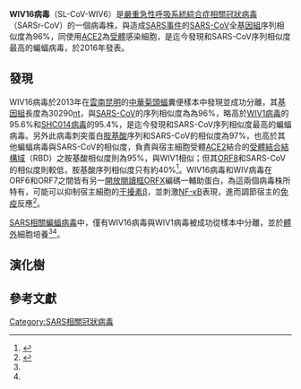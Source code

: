 {{noteTA
|1=zh-cn:严重急性呼吸道综合征; zh-hk:嚴重急性呼吸系統綜合症; zh-tw:嚴重急性呼吸道症候群;
|2=zh-cn:综合征; zh-hk:綜合症; zh-tw:症候群;
}}
{{Virusbox
| image = 
| image_alt = 
| image_caption = 
| parent         = Sarbecovirus 
| species        = SARSr-CoV
| strain         = SL-CoV WIV16
| authority = 
| subdivision_ranks = 
| subdivision = 
}}

'''WIV16病毒'''（SL-CoV-WIV6）是[[嚴重急性呼吸系統綜合症相關冠狀病毒|嚴重急性呼吸系統綜合症相關冠狀病毒]]（SARSr-CoV）的一個病毒株，與造成[[SARS事件|SARS事件]]的[[SARS-CoV|SARS-CoV]]全[[基因組|基因組]]序列相似度為96%，同使用[[ACE2|ACE2]]為[[受體|受體]]感染細胞，是迄今發現和SARS-CoV序列相似度最高的蝙蝠病毒，於2016年發表。

==發現==
WIV16病毒於2013年在[[雲南|雲南]][[昆明|昆明]]的[[中華菊頭蝠|中華菊頭蝠]]糞便樣本中發現並成功分離，其[[基因組|基因組]]長度為30290[[核鹼基|nt]]，與[[SARS-CoV|SARS-CoV]]的序列相似度為為96%，略高於[[WIV1病毒|WIV1病毒]]的95.6%和[[SHC014病毒|SHC014病毒]]的95.4%，是迄今發現和SARS-CoV序列相似度最高的蝙蝠病毒。另外此病毒刺突蛋白[[胺基酸|胺基酸]]序列和SARS-CoV的相似度為97%，也高於其他蝙蝠病毒與SARS-CoV的相似度，負責與宿主細胞受體[[ACE2|ACE2]]結合的[[受體結合結構域|受體結合結構域]]（RBD）之胺基酸相似度則為95%，與WIV1相似；但其[[SARS病毒的ORF8|ORF8]]和SARS-CoV的相似度則較低，胺基酸序列相似度只有約40%<ref name="pmid26719272">{{cite journal | author=Yang XL, Hu B, Wang B, Wang MN, Zhang Q, Zhang W | display-authors=etal | title=Isolation and Characterization of a Novel Bat Coronavirus Closely Related to the Direct Progenitor of Severe Acute Respiratory Syndrome Coronavirus. | journal=J Virol | year=2016 | volume=90 | issue=6 | pages=3253-6 | pmid=26719272 | doi=10.1128/JVI.02582-15 | pmc=4810638 | url=https://www.ncbi.nlm.nih.gov/entrez/eutils/elink.fcgi?dbfrom=pubmed&tool=sumsearch.org/cite&retmode=ref&cmd=prlinks&id=26719272 | access-date=2022-05-18 | archive-date=2021-07-09 | archive-url=https://web.archive.org/web/20210709094528/https://misuse.ncbi.nlm.nih.gov/error/abuse.shtml?dbfrom=pubmed&tool=sumsearch.org%2Fcite&retmode=ref&cmd=prlinks&id=26719272 }}</ref>。WIV16病毒和WIV病毒在ORF6和ORF7之間皆有另一[[開放閱讀框|開放閱讀框]]ORFX編碼一輔助蛋白，為這兩個病毒株所特有，可能可以抑制宿主細胞的[[干擾素|干擾素]]β，並刺激[[NF-κB|NF-κB]]表現，進而調節宿主的[[免疫|免疫]]反應<ref name="pmid27170748">{{cite journal| author=Zeng LP, Gao YT, Ge XY, Zhang Q, Peng C, Yang XL | display-authors=etal| title=Bat Severe Acute Respiratory Syndrome-Like Coronavirus WIV1 Encodes an Extra Accessory Protein, ORFX, Involved in Modulation of the Host Immune Response. | journal=J Virol | year= 2016 | volume= 90 | issue= 14 | pages= 6573-6582 | pmid=27170748 | doi=10.1128/JVI.03079-15 | pmc=4936131 | url=https://www.ncbi.nlm.nih.gov/entrez/eutils/elink.fcgi?dbfrom=pubmed&tool=sumsearch.org/cite&retmode=ref&cmd=prlinks&id=27170748  }} </ref>。

[[SARSr-CoV|SARS相關蝙蝠病毒]]中，僅有WIV16病毒與WIV1病毒被成功從樣本中分離，並於[[體外|體外]]細胞培養<ref name="pmid26719272"/><ref name="pmid27170748"/>。

==演化樹==
{{SARS-CoV-1 related coronavirus}}

==參考文獻==
{{portal|病毒}}
{{Reflist|2}}
{{Coronavirus}}
{{SARSr-CoV}}

[[Category:SARS相關冠狀病毒|Category:SARS相關冠狀病毒]]